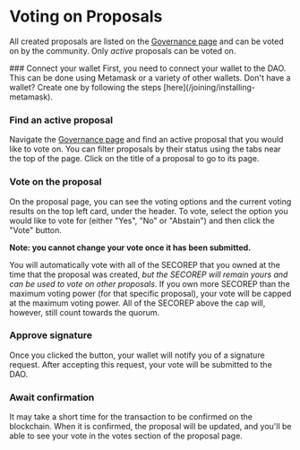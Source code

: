 
# Voting on Proposals

All created proposals are listed on the [Governance page](https://dao.secureseco.org/governance) and can be voted on by the community. Only _active_ proposals can be voted on.

<Steps>
### Connect your wallet
First, you need to connect your wallet to the DAO. This can be done using Metamask or a variety of other wallets. Don't have
a wallet? Create one by following the steps [here](/joining/installing-metamask).

### Find an active proposal

Navigate the [Governance page](https://dao.secureseco.org/governance) and find an active proposal that you would like to vote on. You can filter proposals by their status using the tabs near the top of the page. Click on the title of a proposal to go to its page.

### Vote on the proposal

On the proposal page, you can see the voting options and the current voting results on the top left card, under the header. To vote, select the option you would like to vote for (either "Yes", "No" or "Abstain") and then click the "Vote" button.

**Note: you cannot change your vote once it has been submitted.**

You will automatically vote with all of the SECOREP that you owned at the time that the proposal was created, _but the SECOREP will remain yours and can be used to vote on other proposals_. If you own more SECOREP than the maximum voting power (for that specific proposal), your vote will be capped at the maximum voting power. All of the SECOREP above the cap will, however, still count towards the quorum.

### Approve signature

Once you clicked the button, your wallet will notify you of a signature request. After accepting this request, your vote will be submitted to the DAO.

### Await confirmation

It may take a short time for the transaction to be confirmed on the blockchain. When it is confirmed, the proposal will be updated, and you'll be able to see your vote in the votes section of the proposal page.

</Steps>
